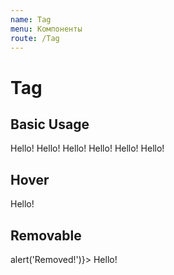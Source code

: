```yaml
---
name: Tag
menu: Компоненты
route: /Tag
---
```



# Tag

## Basic Usage

<Playground>
  <Flex>
    <Tag size={'lg'}> Hello!</Tag>
    <Tag size={'lg'} palette={'gray'}>
      Hello!
    </Tag>
  </Flex>
  <Spacer space={16} />
  <Flex>
    <Tag size={'md'}> Hello!</Tag>
    <Tag size={'md'} palette={'gray'}>
      Hello!
    </Tag>
  </Flex>
  <Spacer space={16} />
  <Flex>
    <Tag size={'sm'}> Hello!</Tag>
    <Tag size={'sm'} palette={'gray'}>
      Hello!
    </Tag>
  </Flex>
</Playground>

## Hover

<Playground>
  <Tag hover> Hello!</Tag>
</Playground>

## Removable

<Playground>
  <Tag hover onRemove={() => alert('Removed!')}>
    Hello!
  </Tag>
</Playground>

<Props of={Tag} />
